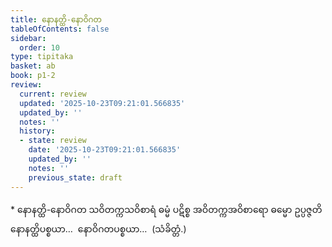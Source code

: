 ```yaml
---
title: နောနတ္ထိ-နောဝိဂတ
tableOfContents: false
sidebar:
  order: 10
type: tipitaka
basket: ab
book: p1-2
review:
  current: review
  updated: '2025-10-23T09:21:01.566835'
  updated_by: ''
  notes: ''
  history:
  - state: review
    date: '2025-10-23T09:21:01.566835'
    updated_by: ''
    notes: ''
    previous_state: draft
---
```



<ReviewStatus review={frontmatter.review} showDetails={true} />

<HypothesisAnnotation frontmatter={frontmatter} />

<DynamicBreadcrumb />

<Paragraph type="center" book="p1-2">
* နောနတ္ထိ-နောဝိဂတ
</Paragraph>

<Division number="43" book="p1-2" e="ch" v="37" p="28">

<Paragraph number="191" book="p1-2">
သဝိတက္ကသဝိစာရံ ဓမ္မံ ပဋိစ္စ အဝိတက္ကအဝိစာရော ဓမ္မော ဥပ္ပဇ္ဇတိ နောနတ္ထိပစ္စယာ…  နောဝိဂတပစ္စယာ…  (သံခိတ္တံ.)
</Paragraph>
</Division>